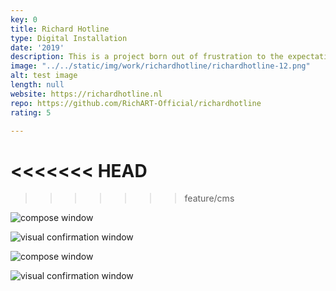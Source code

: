```yaml
---
key: 0
title: Richard Hotline
type: Digital Installation
date: '2019'
description: This is a project born out of frustration to the expectation of immediate reaction of instant messaging which results in always having to be connected. It is like a system that I have to conform myself to, but what if that system can conform to me? I wanted to find to make the digital world come to me instead of me having to seek the digital. Also, making people jump through this hoop makes the messages feel more personal
image: "../../static/img/work/richardhotline/richardhotline-12.png"
alt: test image
length: null
website: https://richardhotline.nl
repo: https://github.com/RichART-Official/richardhotline
rating: 5

---
```


<<<<<<< HEAD
=======
>>>>>>> feature/cms

<Gallery width={50}>

![compose window](../../static/img/work/richardhotline/compose-window.png)

![visual confirmation window](../../static/img/work/richardhotline/end-screen.png)

</Gallery>
<Gallery>

![compose window](../../static/img/work/richardhotline/richardhotline-3.jpg)

![visual confirmation window](../../static/img/work/richardhotline/code.png)

</Gallery>


